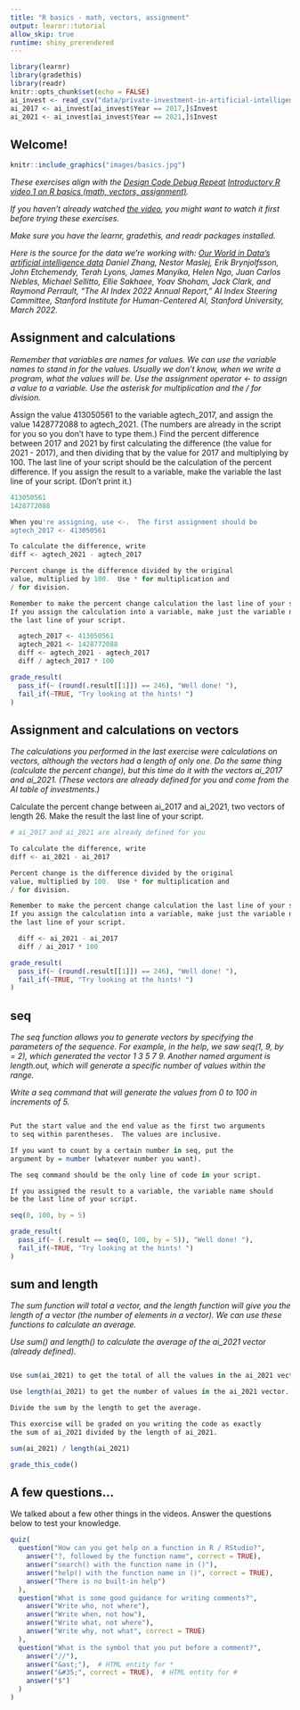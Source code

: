 ---
title: "R basics - math, vectors, assignment"
output: learnr::tutorial
allow_skip: true
runtime: shiny_prerendered
---

```{r setup, include=FALSE}
library(learnr)
library(gradethis)
library(readr)
knitr::opts_chunk$set(echo = FALSE)
ai_invest <- read_csv("data/private-investment-in-artificial-intelligence-by-focus-area.csv", skip = 1, col_names = c("Entity", "Code", "Year", "Invest"))
ai_2017 <- ai_invest[ai_invest$Year == 2017,]$Invest
ai_2021 <- ai_invest[ai_invest$Year == 2021,]$Invest

```

## Welcome!

```{r fig.margin = TRUE, echo = FALSE, fig.width=3, out.width="100%", fig.align="right"}
knitr::include_graphics("images/basics.jpg")
```


*These exercises align with the [Design Code Debug Repeat](https://www.youtube.com/@DesignCodeDebugRepeat ) [Introductory R video 1 on R basics (math, vectors, assignment)](https://youtu.be/vHPkicZrTi0).*

*If you haven't already watched [the video](https://youtu.be/vHPkicZrTi0), you might want to watch it first before trying these exercises.*

*Make sure you have the learnr, gradethis, and readr packages installed.*

*Here is the source for the data we're working with:
[Our World in Data's artificial intelligence data](https://ourworldindata.org/artificial-intelligence)
Daniel Zhang, Nestor Maslej, Erik Brynjolfsson, John Etchemendy, Terah Lyons, 
James Manyika, Helen Ngo, Juan Carlos Niebles, Michael Sellitto, Ellie Sakhaee, 
Yoav Shoham, Jack Clark, and Raymond Perrault, “The AI Index 2022 Annual 
Report,” AI Index Steering Committee, Stanford Institute for Human-Centered AI, 
Stanford University, March 2022.
*

## Assignment and calculations

*Remember that variables are names for values.  We can use the variable names to stand in for the values.  Usually we don't know, when we write a program, what the values will be.  Use the assignment operator <- to assign a value to a variable. Use the asterisk for multiplication and the / for division.*

Assign the value 413050561 to the variable agtech_2017, and assign the value 1428772088 to agtech_2021. (The numbers are already in the script for you so you don't have to type them.) Find the percent difference between 2017 and 2021 by first calculating the difference (the value for 2021 - 2017), and then dividing that by the value for 2017 and multiplying by 100.  The last line of your script should be the calculation of the percent difference.  If you assign the result to a variable, make the variable the last line of your script.  (Don't print it.)


```{r calc_numeric, exercise=TRUE}
413050561
1428772088
```

``` {r calc_numeric-hint-1}
When you're assigning, use <-.  The first assignment should be 
agtech_2017 <- 413050561
```

``` {r calc_numeric-hint-2}
To calculate the difference, write
diff <- agtech_2021 - agtech_2017
```


``` {r calc_numeric-hint-3}
Percent change is the difference divided by the original
value, multiplied by 100.  Use * for multiplication and
/ for division.
```


``` {r calc_numeric-hint-4}
Remember to make the percent change calculation the last line of your script.  
If you assign the calculation into a variable, make just the variable name 
the last line of your script.
```


``` {r calc_numeric-solution}
  agtech_2017 <- 413050561
  agtech_2021 <- 1428772088
  diff <- agtech_2021 - agtech_2017
  diff / agtech_2017 * 100
```


``` {r calc_numeric-check}
grade_result(
  pass_if(~ (round(.result[[1]]) == 246), "Well done! "),
  fail_if(~TRUE, "Try looking at the hints! ")
)
```

## Assignment and calculations on vectors

*The calculations you performed in the last exercise were calculations on vectors, although the vectors had a length of only one.  Do the same thing (calculate the percent change), but this time do it with the vectors ai_2017 and ai_2021.  (These vectors are already defined for you and come from the AI table of investments.)*

Calculate the percent change between ai_2017 and ai_2021, two vectors of length 26.  Make the result the last line of your script.


```{r calc_vector, exercise=TRUE}
# ai_2017 and ai_2021 are already defined for you

```

``` {r calc_vector-hint-1}
To calculate the difference, write
diff <- ai_2021 - ai_2017
```


``` {r calc_vector-hint-2}
Percent change is the difference divided by the original
value, multiplied by 100.  Use * for multiplication and
/ for division.
```


``` {r calc_vector-hint-3}
Remember to make the percent change calculation the last line of your script.  
If you assign the calculation into a variable, make just the variable name 
the last line of your script.
```


``` {r calc_vector-solution}
  diff <- ai_2021 - ai_2017
  diff / ai_2017 * 100
```


``` {r calc_vector-check}
grade_result(
  pass_if(~ (round(.result[[1]]) == 246), "Well done! "),
  fail_if(~TRUE, "Try looking at the hints! ")
)
```

## seq

*The seq function allows you to generate vectors by specifying the parameters of the sequence.  For example, in the help, we saw seq(1, 9, by = 2), which generated the vector 1 3 5 7 9.  Another named argument is length.out, which will generate a specific number of values within the range.*

*Write a seq command that will generate the values from 0 to 100 in increments of 5.*


```{r seq, exercise=TRUE}

```

``` {r seq-hint-1}
Put the start value and the end value as the first two arguments
to seq within parentheses.  The values are inclusive.
```

``` {r seq-hint-2}
If you want to count by a certain number in seq, put the
argument by = number (whatever number you want).
```


``` {r seq-hint-3}
The seq command should be the only line of code in your script.
```


``` {r seq-hint-4}
If you assigned the result to a variable, the variable name should
be the last line of your script.
```


``` {r seq-solution}
seq(0, 100, by = 5)
```


``` {r seq-check}
grade_result(
  pass_if(~ (.result == seq(0, 100, by = 5)), "Well done! "),
  fail_if(~TRUE, "Try looking at the hints! ")
)
```



## sum and length

*The sum function will total a vector, and the length function will give you the length of a vector (the number of elements in a vector).  We can use these functions to calculate an average.*

*Use sum() and length() to calculate the average of the ai_2021 vector (already defined).*


```{r sum_length, exercise=TRUE}

```

``` {r sum_length-hint-1}
Use sum(ai_2021) to get the total of all the values in the ai_2021 vector.
```


``` {r sum_length-hint-2}
Use length(ai_2021) to get the number of values in the ai_2021 vector.
```

``` {r sum_length-hint-3}
Divide the sum by the length to get the average.
```


``` {r sum_length-hint-4}
This exercise will be graded on you writing the code as exactly
the sum of ai_2021 divided by the length of ai_2021.
```

``` {r sum_length-solution}
sum(ai_2021) / length(ai_2021)
```


``` {r sum_length-check}
grade_this_code()
```


## A few questions...

We talked about a few other things in the videos.  Answer the questions below to test your knowledge.

```{r quiz}
quiz(
  question("How can you get help on a function in R / RStudio?",
    answer("?, followed by the function name", correct = TRUE),
    answer("search() with the function name in ()"),
    answer("help() with the function name in ()", correct = TRUE),
    answer("There is no built-in help")
  ),
  question("What is some good guidance for writing comments?",
    answer("Write who, not where"),
    answer("Write when, not how"),
    answer("Write what, not where"),
    answer("Write why, not what", correct = TRUE)
  ),
  question("What is the symbol that you put before a comment?",
    answer("//"),
    answer("&ast;"),  # HTML entity for *
    answer("&#35;", correct = TRUE),  # HTML entity for #
    answer("$")
  )
)

```

